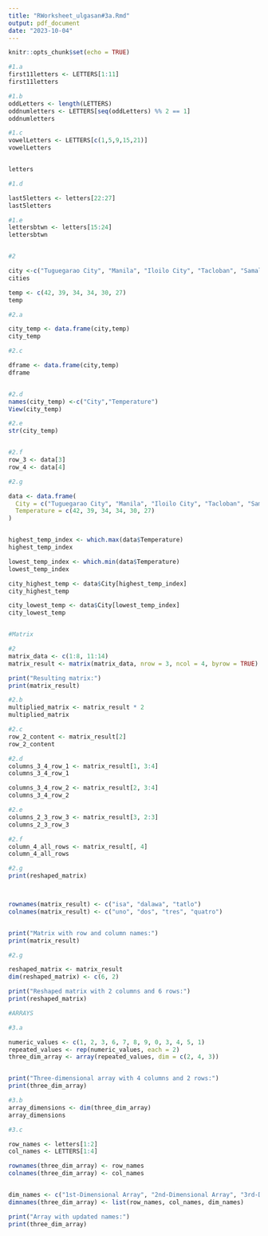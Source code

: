 ```yaml
---
title: "RWorksheet_ulgasan#3a.Rmd"
output: pdf_document
date: "2023-10-04"
---
```


```r
knitr::opts_chunk$set(echo = TRUE)
```

```r


#1.a
first11letters <- LETTERS[1:11]
first11letters

#1.b
oddLetters <- length(LETTERS)
oddnumletters <- LETTERS[seq(oddLetters) %% 2 == 1]
oddnumletters

#1.c
vowelLetters <- LETTERS[c(1,5,9,15,21)]
vowelLetters


letters 

#1.d

last5letters <- letters[22:27]
last5letters

#1.e
lettersbtwn <- letters[15:24]
lettersbtwn


#2

city <-c("Tuguegarao City", "Manila", "Iloilo City", "Tacloban", "Samal Island",  "Davao City")
cities

temp <- c(42, 39, 34, 34, 30, 27)
temp

#2.a

city_temp <- data.frame(city,temp)
city_temp

#2.c

dframe <- data.frame(city,temp)
dframe


#2.d
names(city_temp) <-c("City","Temperature")
View(city_temp)

#2.e
str(city_temp)


#2.f
row_3 <- data[3]
row_4 <- data[4]

#2.g

data <- data.frame(
  City = c("Tuguegarao City", "Manila", "Iloilo City", "Tacloban", "Samal Island", "Davao City"),
  Temperature = c(42, 39, 34, 34, 30, 27)
)


highest_temp_index <- which.max(data$Temperature)
highest_temp_index

lowest_temp_index <- which.min(data$Temperature)
lowest_temp_index

city_highest_temp <- data$City[highest_temp_index]
city_highest_temp

city_lowest_temp <- data$City[lowest_temp_index]
city_lowest_temp


#Matrix

#2
matrix_data <- c(1:8, 11:14)
matrix_result <- matrix(matrix_data, nrow = 3, ncol = 4, byrow = TRUE)

print("Resulting matrix:")
print(matrix_result)

#2.b
multiplied_matrix <- matrix_result * 2
multiplied_matrix

#2.c
row_2_content <- matrix_result[2]
row_2_content

#2.d
columns_3_4_row_1 <- matrix_result[1, 3:4]
columns_3_4_row_1

columns_3_4_row_2 <- matrix_result[2, 3:4]
columns_3_4_row_2

#2.e
columns_2_3_row_3 <- matrix_result[3, 2:3]
columns_2_3_row_3

#2.f
column_4_all_rows <- matrix_result[, 4]
column_4_all_rows

#2.g
print(reshaped_matrix)



rownames(matrix_result) <- c("isa", "dalawa", "tatlo")
colnames(matrix_result) <- c("uno", "dos", "tres", "quatro")


print("Matrix with row and column names:")
print(matrix_result)

#2.g

reshaped_matrix <- matrix_result
dim(reshaped_matrix) <- c(6, 2)

print("Reshaped matrix with 2 columns and 6 rows:")
print(reshaped_matrix)

#ARRAYS

#3.a

numeric_values <- c(1, 2, 3, 6, 7, 8, 9, 0, 3, 4, 5, 1)
repeated_values <- rep(numeric_values, each = 2)
three_dim_array <- array(repeated_values, dim = c(2, 4, 3))


print("Three-dimensional array with 4 columns and 2 rows:")
print(three_dim_array)

#3.b
array_dimensions <- dim(three_dim_array)
array_dimensions

#3.c

row_names <- letters[1:2]
col_names <- LETTERS[1:4]

rownames(three_dim_array) <- row_names
colnames(three_dim_array) <- col_names


dim_names <- c("1st-Dimensional Array", "2nd-Dimensional Array", "3rd-Dimensional Array")
dimnames(three_dim_array) <- list(row_names, col_names, dim_names)

print("Array with updated names:")
print(three_dim_array)



```






